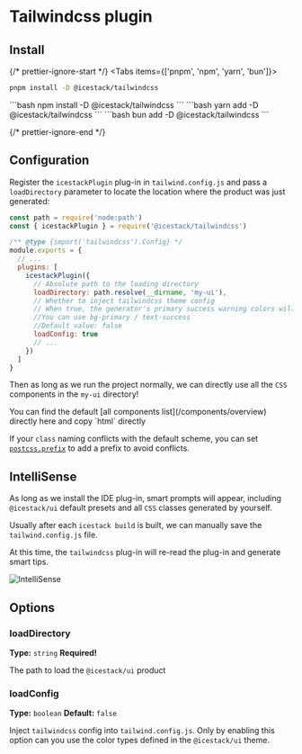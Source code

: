 
# Tailwindcss plugin

## Install

{/* prettier-ignore-start */}
<Tabs items={['pnpm', 'npm', 'yarn', 'bun']}>
  <Tab>
```bash 
pnpm install -D @icestack/tailwindcss
```
</Tab>
  <Tab>
```bash
npm install -D @icestack/tailwindcss
```
</Tab>
  <Tab>
```bash 
yarn add -D @icestack/tailwindcss
```
</Tab>
  <Tab>
```bash 
bun add -D @icestack/tailwindcss
```
</Tab>
</Tabs>

{/* prettier-ignore-end */}

## Configuration

Register the `icestackPlugin` plug-in in `tailwind.config.js` and pass a `loadDirectory` parameter to locate the location where the product was just generated:

```js filename="tailwind.config.js"
const path = require('node:path')
const { icestackPlugin } = require('@icestack/tailwindcss')

/** @type {import('tailwindcss').Config} */
module.exports = {
  // ...
  plugins: [
    icestackPlugin({
      // Absolute path to the loading directory
      loadDirectory: path.resolve(__dirname, 'my-ui'),
      // Whether to inject tailwindcss theme config
      // When true, the generator's primary success warning colors will enter the tailwindcss.theme.extend configuration
      //You can use bg-primary / text-success
      //Default value: false
      loadConfig: true
      // ...
    })
  ]
}
```

Then as long as we run the project normally, we can directly use all the `CSS` components in the `my-ui` directory!

<Callout type="info">
You can find the default [all components list](/components/overview) directly here and copy `html` directly

If your `class` naming conflicts with the default scheme, you can set [`postcss.prefix`](/config/postcss#postcssprefix) to add a prefix to avoid conflicts.

</Callout>

## IntelliSense

As long as we install the IDE plug-in, smart prompts will appear, including `@icestack/ui` default presets and all `CSS` classes generated by yourself.

Usually after each `icestack build` is built, we can manually save the `tailwind.config.js` file.

At this time, the `tailwindcss` plug-in will re-read the plug-in and generate smart tips.

![IntelliSense](/IntelliSense/tailwindcss.png)

## Options

### loadDirectory

**Type:** `string`
**Required!**

The path to load the `@icestack/ui` product

### loadConfig

**Type:** `boolean`
**Default:** `false`

Inject `tailwindcss` config into `tailwind.config.js`. Only by enabling this option can you use the color types defined in the `@icestack/ui` theme.
